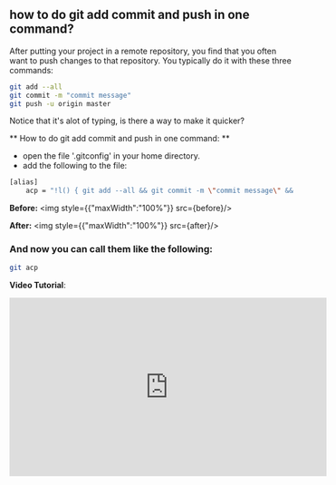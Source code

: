 

## how to do git add commit and push in one command?

After putting your project in a remote repository, you find that you often want to push changes to that repository.
You typically do it with these three commands:

```bash
git add --all
git commit -m "commit message"
git push -u origin master
```

Notice that it's alot of typing, is there a way to make it quicker?

** How to do git add commit and push in one command: **
- open the file '.gitconfig' in your home directory.
- add the following to the file:
```bash
[alias]
    acp = "!l() { git add --all && git commit -m \"commit message\" && git push -u origin master; }; l"

```


**Before:**
 <img style={{"maxWidth":"100%"}} src={before}/> 


**After:**
 <img style={{"maxWidth":"100%"}} src={after}/> 

 ### And now you can call them like the following:
 ```bash
 git acp
 ```

**Video Tutorial**:
<iframe width="560" height="315" src="https://www.youtube.com/embed/r-sGqQpUDlQ" frameborder="0" allow="accelerometer; autoplay; encrypted-media; gyroscope; picture-in-picture" allowfullscreen></iframe>